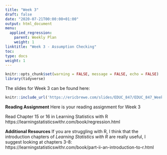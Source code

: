 ```yaml
---
title: "Week 3"
draft: false
date: "2020-07-21T00:00:00+01:00"
output: html_document
menu:
  applied_regression:
    parent: Weekly Plan
    weight: 1
linktitle: "Week 3 - Assumption Checking"
toc: 
type: docs
weight: 1
---
```

```r
knitr::opts_chunk$set(warning = FALSE, message = FALSE, echo = FALSE)
library(tidyverse)
```




The slides for Week 3 can be found here:
```r
knitr::include_url('https://ericbrewe.com/slides/EDUC_847/EDUC_847_Week_3.html#1')
```



**Reading Assignment**
Here is your reading assignment for Week 3

Read Chapter 15 or 16 in Learning Statistics with R
https://learningstatisticswithr.com/book/regression.html

**Additional Resources**
If you are struggling with R, I think that the introduction chapters of *Learning Statistics with R* are really useful, I suggest looking at chapters 3-8: https://learningstatisticswithr.com/book/part-ii-an-introduction-to-r.html 
